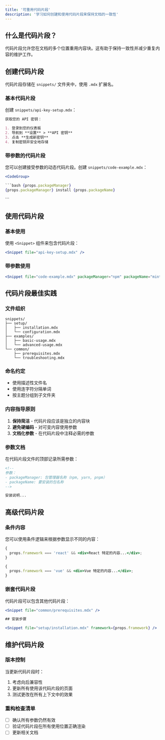 ```yaml
---
title: '可重用代码片段'
description: '学习如何创建和使用代码片段来保持文档的一致性'
---
```


## 什么是代码片段？

代码片段允许您在文档的多个位置重用内容块。这有助于保持一致性并减少重复内容的维护工作。

## 创建代码片段

代码片段存储在 `snippets/` 文件夹中，使用 `.mdx` 扩展名。

### 基本代码片段

创建 `snippets/api-key-setup.mdx`：

```md
获取您的 API 密钥：

1. 登录到您的仪表板
2. 导航到 **设置** > **API 密钥**
3. 点击 **生成新密钥**
4. 复制密钥并安全地存储
```

### 带参数的代码片段

您可以创建接受参数的动态代码片段。创建 `snippets/code-example.mdx`：

````jsx
<CodeGroup>

```bash {props.packageManager}
{props.packageManager} install {props.packageName}
````

</CodeGroup>
```

## 使用代码片段

### 基本使用

使用 `<Snippet>` 组件来包含代码片段：

```jsx
<Snippet file="api-key-setup.mdx" />
```

<Snippet file="snippet-intro.mdx" />

### 带参数使用

```jsx
<Snippet file="code-example.mdx" packageManager="npm" packageName="mintlify" />
```

## 代码片段最佳实践

### 文件组织

```
snippets/
├── setup/
│   ├── installation.mdx
│   └── configuration.mdx
├── examples/
│   ├── basic-usage.mdx
│   └── advanced-usage.mdx
└── common/
    ├── prerequisites.mdx
    └── troubleshooting.mdx
```

### 命名约定

- 使用描述性文件名
- 使用连字符分隔单词
- 按主题分组到子文件夹

### 内容指导原则

1. **保持简洁** - 代码片段应该是独立的内容块
2. **避免硬编码** - 对可变内容使用参数
3. **文档化参数** - 在代码片段中注释必需的参数

### 参数文档

在代码片段文件的顶部记录所需参数：

```md
<!--
参数：
- packageManager: 包管理器名称（npm, yarn, pnpm）
- packageName: 要安装的包名称
-->

安装说明...
```

## 高级代码片段

### 条件内容

您可以使用条件逻辑来根据参数显示不同的内容：

```jsx
{
  props.framework === 'react' && <div>React 特定的内容...</div>;
}

{
  props.framework === 'vue' && <div>Vue 特定的内容...</div>;
}
```

### 嵌套代码片段

代码片段可以包含其他代码片段：

```jsx
<Snippet file="common/prerequisites.mdx" />

## 安装步骤

<Snippet file="setup/installation.mdx" framework={props.framework} />
```

## 维护代码片段

### 版本控制

当更新代码片段时：

1. 考虑向后兼容性
2. 更新所有使用该代码片段的页面
3. 测试更改在所有上下文中的效果

### 重构检查清单

- [ ] 确认所有参数仍然有效
- [ ] 验证代码片段在所有使用位置正确渲染
- [ ] 更新相关文档
